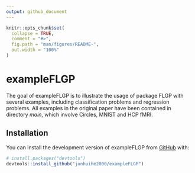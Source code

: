 ```yaml
---
output: github_document
---
```


<!-- README.md is generated from README.Rmd. Please edit that file -->

```r
knitr::opts_chunk$set(
  collapse = TRUE,
  comment = "#>",
  fig.path = "man/figures/README-",
  out.width = "100%"
)
```

# exampleFLGP

<!-- badges: start -->

<!-- badges: end -->

The goal of exampleFLGP is to illustrate the usage of package FLGP with several examples, including classification problems and regression problems. All examples in the original paper have been contained in directory *main*, which involve Circles, 
MNIST and HCP fMRI.

## Installation

You can install the development version of exampleFLGP from [GitHub](https://github.com/) with:

``` r
# install.packages("devtools")
devtools::install_github("junhuihe2000/exampleFLGP")
```

